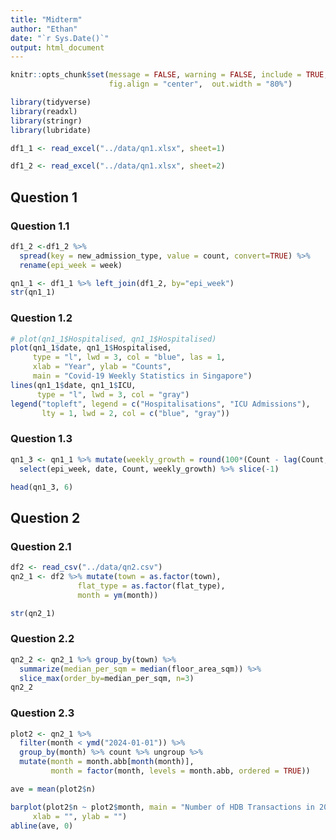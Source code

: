 ```yaml
---
title: "Midterm"
author: "Ethan"
date: "`r Sys.Date()`"
output: html_document
---
```


```r
knitr::opts_chunk$set(message = FALSE, warning = FALSE, include = TRUE,
                      fig.align = "center",  out.width = "80%")
```

```r
library(tidyverse)
library(readxl)
library(stringr)
library(lubridate)
```


```r
df1_1 <- read_excel("../data/qn1.xlsx", sheet=1)

df1_2 <- read_excel("../data/qn1.xlsx", sheet=2)
```

## Question 1
### Question 1.1

```r
df1_2 <-df1_2 %>% 
  spread(key = new_admission_type, value = count, convert=TRUE) %>%
  rename(epi_week = week)

qn1_1 <- df1_1 %>% left_join(df1_2, by="epi_week")
str(qn1_1)
```

### Question 1.2

```r

# plot(qn1_1$Hospitalised, qn1_1$Hospitalised)
plot(qn1_1$date, qn1_1$Hospitalised,
     type = "l", lwd = 3, col = "blue", las = 1,
     xlab = "Year", ylab = "Counts",
     main = "Covid-19 Weekly Statistics in Singapore")
lines(qn1_1$date, qn1_1$ICU,
      type = "l", lwd = 3, col = "gray")
legend("topleft", legend = c("Hospitalisations", "ICU Admissions"),
       lty = 1, lwd = 2, col = c("blue", "gray"))
```

### Question 1.3

```r
qn1_3 <- qn1_1 %>% mutate(weekly_growth = round(100*(Count - lag(Count,1))/(lag(Count,1)),2)) %>%
  select(epi_week, date, Count, weekly_growth) %>% slice(-1)

head(qn1_3, 6)
```

## Question 2

### Question 2.1

```r
df2 <- read_csv("../data/qn2.csv")
qn2_1 <- df2 %>% mutate(town = as.factor(town), 
               flat_type = as.factor(flat_type),
               month = ym(month))

str(qn2_1)
```
### Question 2.2
```r
qn2_2 <- qn2_1 %>% group_by(town) %>%
  summarize(median_per_sqm = median(floor_area_sqm)) %>%
  slice_max(order_by=median_per_sqm, n=3) 
qn2_2
```

### Question 2.3
```r

plot2 <- qn2_1 %>% 
  filter(month < ymd("2024-01-01")) %>%
  group_by(month) %>% count %>% ungroup %>%
  mutate(month = month.abb[month(month)],
         month = factor(month, levels = month.abb, ordered = TRUE))

ave = mean(plot2$n)

barplot(plot2$n ~ plot2$month, main = "Number of HDB Transactions in 2023",
     xlab = "", ylab = "")
abline(ave, 0)
```

